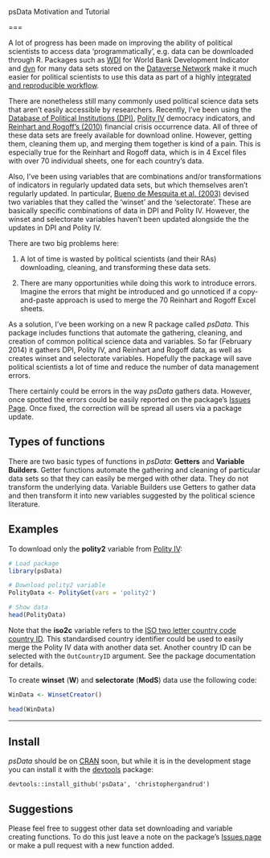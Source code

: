 <!--
%\VignetteEngine{knitr::knitr}
%\VignetteIndexEntry{psData Markdown Vignette made with knitr}
-->

psData Motivation and Tutorial

===

A lot of progress has been made on improving the ability of political scientists to access data 'programmatically', e.g. data can be downloaded through R. Packages such as [WDI](http://cran.r-project.org/web/packages/WDI/index.html) for World Bank Development Indicator and [dvn](http://cran.r-project.org/web/packages/dvn/index.html) for many data sets stored on the [Dataverse Network](http://thedata.org/) make it much easier for political scientists to use this data as part of a highly [integrated and reproducible workflow](http://christophergandrud.blogspot.de/2013/07/getting-started-with-reproducible.html). 

There are nonetheless still many commonly used political science data sets that aren't easily accessible by researchers. Recently, I've been using the [Database of Political Institutions (DPI)](http://econ.worldbank.org/WBSITE/EXTERNAL/EXTDEC/EXTRESEARCH/0,,contentMDK:20649465~pagePK:64214825~piPK:64214943~theSitePK:469382,00.html), [Polity IV](http://www.systemicpeace.org/polity/polity4.htm) democracy indicators, and [Reinhart and Rogoff's (2010)](http://www.carmenreinhart.com/data/browse-by-topic/topics/7/) financial crisis occurrence data. All of three of these data sets are freely available for download online. However, getting them, cleaning them up, and merging them together is kind of a pain. This is especially true for the Reinhart and Rogoff data, which is in 4 Excel files with over 70 individual sheets, one for each country's data. 

Also, I've been using variables that are combinations and/or transformations of indicators in regularly updated data sets, but which themselves aren't regularly updated. In particular, [Bueno de Mesquita et al. (2003)](http://www.nyu.edu/gsas/dept/politics/data/bdm2s2/Logic.htm) devised two variables that they called the 'winset' and the 'selectorate'. These are basically specific combinations of data in DPI and Polity IV. However, the winset and selectorate variables haven't been updated alongside the the updates in DPI and Polity IV. 

There are two big problems here:

1. A lot of time is wasted by political scientists (and their RAs) downloading, cleaning, and transforming these data sets. 

2. There are many opportunities while doing this work to introduce errors. Imagine the errors that might be introduced and go unnoticed if a copy-and-paste approach is used to merge the 70 Reinhart and Rogoff Excel sheets. 

As a solution, I've been working on a new R package called *psData*. This package includes functions that automate the gathering, cleaning, and creation of common political science data and variables. So far (February 2014) it gathers DPI, Polity IV, and Reinhart and Rogoff data, as well as creates winset and selectorate variables. Hopefully the package will save political scientists a lot of time and reduce the number of data management errors. 

There certainly could be errors in the way *psData* gathers data. However, once spotted the errors could be easily reported on the package's [Issues Page](https://github.com/christophergandrud/psData/issues). Once fixed, the correction will be spread all users via a package update.

## Types of functions

There are two basic types of functions in *psData*: **Getters** and **Variable Builders**. Getter functions automate the gathering and cleaning of particular data sets so that they can easily be merged with other data. They do not transform the underlying data. Variable Builders use Getters to gather data and then transform it into new variables suggested by the political science literature.

## Examples

To download only the **polity2** variable from [Polity IV](http://www.systemicpeace.org/polity/polity4.htm):

```r
# Load package
library(psData)

# Download polity2 variable
PolityData <- PolityGet(vars = 'polity2')

# Show data
head(PolityData)
``` 

Note that the **iso2c** variable refers to the [ISO two letter country code country ID](http://en.wikipedia.org/wiki/ISO_3166-1_alpha-2). This standardised country identifier could be used to easily merge the Polity IV data with another data set. Another country ID can be selected with the `OutCountryID` argument. See the package documentation for details.

To create **winset** (**W**) and **selectorate** (**ModS**) data use the following code:

```r
WinData <- WinsetCreator()

head(WinData)
```

---

## Install

*psData* should be on [CRAN](http://cran.r-project.org/) soon, but while it is in the development stage you can install it with the [devtools](https://github.com/hadley/devtools) package:

```
devtools::install_github('psData', 'christophergandrud')
```

## Suggestions

Please feel free to suggest other data set downloading and variable creating functions. To do this just leave a note on the package's [Issues page](https://github.com/christophergandrud/psData/issues) or make a pull request with a new function added.

